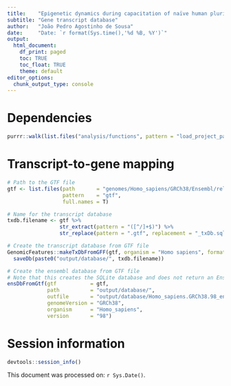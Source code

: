 ```yaml
---
title:    "Epigenetic dynamics during capacitation of naïve human pluripotent stem cells"
subtitle: "Gene transcript database"
author:   "João Pedro Agostinho de Sousa"
date:     "Date: `r format(Sys.time(),'%d %B, %Y')`"
output:
  html_document:
    df_print: paged
    toc: TRUE
    toc_float: TRUE
    theme: default
editor_options:
  chunk_output_type: console
---
```


# Dependencies
```r

purrr::walk(list.files("analysis/functions", pattern = "load_project_packages", full.names = T), source)

```

# Transcript-to-gene mapping
```r

# Path to the GTF file 
gtf <- list.files(path       = "genomes/Homo_sapiens/GRCh38/Ensembl/release-98",
                  pattern    = "gtf",
                  full.names = T)

# Name for the transcript database 
txdb.filename <- gtf %>%
                 str_extract(pattern = "([^/]+$)") %>%
                 str_replace(pattern = ".gtf", replacement = "_txDb.sqlite")

# Create the transcript database from GTF file
GenomicFeatures::makeTxDbFromGFF(gtf, organism = "Homo sapiens", format = "gtf") %>%
  saveDb(paste0("output/database/", txdb.filename))

# Create the ensembl database from GTF file
# Note that this creates the SQLite database and does not return an EnsDb.
ensDbFromGtf(gtf           = gtf,
             path          = "output/database/",
             outfile       = "output/database/Homo_sapiens.GRCh38.98_ensDb.sqlite",
             genomeVersion = "GRCh38",
             organism      = "Homo_sapiens",
             version       = "98")

```

# Session information
```r

devtools::session_info()

```

This document was processed on: `r Sys.Date()`.
